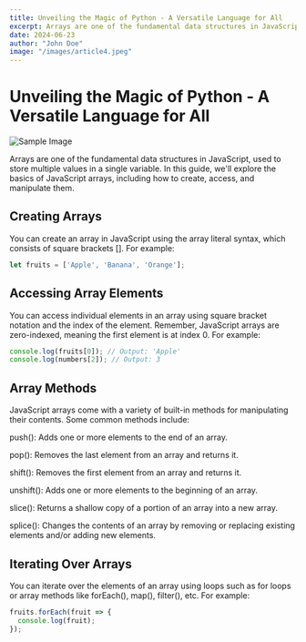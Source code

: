 ```yaml
---
title: Unveiling the Magic of Python - A Versatile Language for All
excerpt: Arrays are one of the fundamental data structures in JavaScript, used to store multiple values in a single variable.
date: 2024-06-23
author: "John Doe"
image: "/images/article4.jpeg"
---
```


# Unveiling the Magic of Python - A Versatile Language for All

![Sample Image](/images/article4.jpeg "Sample Image")


Arrays are one of the fundamental data structures in JavaScript, used to store multiple values in a single variable. In this guide, we'll explore the basics of JavaScript arrays, including how to create, access, and manipulate them.

## Creating Arrays

You can create an array in JavaScript using the array literal syntax, which consists of square brackets []. For example:

```javascript
let fruits = ['Apple', 'Banana', 'Orange'];
```

## Accessing Array Elements
You can access individual elements in an array using square bracket notation and the index of the element. Remember, JavaScript arrays are zero-indexed, meaning the first element is at index 0. For example:

```javascript
console.log(fruits[0]); // Output: 'Apple'
console.log(numbers[2]); // Output: 3
```

## Array Methods
JavaScript arrays come with a variety of built-in methods for manipulating their contents. Some common methods include:

push(): Adds one or more elements to the end of an array.

pop(): Removes the last element from an array and returns it.

shift(): Removes the first element from an array and returns it.

unshift(): Adds one or more elements to the beginning of an array.

slice(): Returns a shallow copy of a portion of an array into a new array.

splice(): Changes the contents of an array by removing or replacing existing elements and/or adding new elements.

## Iterating Over Arrays
You can iterate over the elements of an array using loops such as for loops or array methods like forEach(), map(), filter(), etc. For example:

```javascript
fruits.forEach(fruit => {
  console.log(fruit);
});
```
